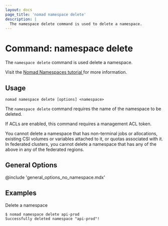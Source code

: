 ```yaml
---
layout: docs
page_title: 'nomad namespace delete'
description: |
  The namespace delete command is used to delete a namespace.
---
```


# Command: namespace delete

The `namespace delete` command is used delete a namespace.

<Tip>
  Visit the <a href="https://developer.hashicorp.com/nomad/tutorials/manage-clusters/namespaces">
    Nomad Namespaces tutorial
  </a> for more information.
</Tip>

## Usage

```plaintext
nomad namespace delete [options] <namespace>
```

The `namespace delete` command requires the name of the namespace to be deleted.

If ACLs are enabled, this command requires a management ACL token.

You cannot delete a namespace that has non-terminal jobs or allocations,
existing CSI volumes or variables attached to it, or quotas associated with it.
In federated clusters, you cannot delete a namespace that has any of the above
in any of the federated regions.

## General Options

@include 'general_options_no_namespace.mdx'

## Examples

Delete a namespace

```shell-session
$ nomad namespace delete api-prod
Successfully deleted namespace "api-prod"!
```

